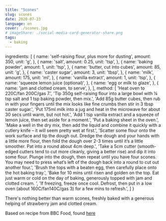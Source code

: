 ```yaml
---
title: "Scones"
slug: scones
date: 2020-07-23
language: en
cover: ./scones.jpg
# imageShare: ./social-media-card-generator-share.png
tags:
  - baking
---
```


  ingredients: [
    {
      name: 'self-raising flour, plus more for dusting',
      amount: 350,
      unit: 'g',
    },
    {
      name: 'salt',
      amount: 0.25,
      unit: 'tsp',
    },
    {
      name: 'baking powder',
      amount: 1,
      unit: 'tsp',
    },
    {
      name: 'butter, cut into cubes',
      amount: 85,
      unit: 'g',
    },
    {
      name: 'caster sugar',
      amount: 3,
      unit: 'tbsp',
    },
    {
      name: 'milk',
      amount: 175,
      unit: 'ml',
    },
    {
      name: 'vanilla extract',
      amount: 1,
      unit: 'tsp',
    },
    {
      name: 'squeeze lemon juice (optional)',
    },
    {
      name: 'egg or milk to glaze',
    },
    {
      name: 'jam and clotted cream, to serve',
    },
  ],
  method: [
    'Heat oven to 220C/fan 200C/gas 7.',
    'Tip 350g self-raising flour into a large bowl with ¼ tsp salt and 1 tsp baking powder, then mix.',
    'Add 85g butter cubes, then rub in with your fingers until the mix looks like fine crumbs then stir in 3 tbsp caster sugar.',
    'Put 175ml milk into a jug and heat in the microwave for about 30 secs until warm, but not hot.',
    'Add 1 tsp vanilla extract and a squeeze of lemon juice, then set aside for a moment.',
    'Put a baking sheet in the oven.',
    'Make a well in the dry mix, then add the liquid and combine it quickly with a cutlery knife – it will seem pretty wet at first.',
    'Scatter some flour onto the work surface and tip the dough out. Dredge the dough and your hands with a little more flour, then fold the dough over 2-3 times until it’s a little smoother. Pat into a round about 4cm deep.',
    'Take a 5cm cutter (smooth-edged cutters tend to cut more cleanly, giving a better rise) and dip it into some flour. Plunge into the dough, then repeat until you have four scones. You may need to press what’s left of the dough back into a round to cut out another four.',
    'Brush the tops with a beaten egg, then carefully place onto the hot baking tray.',
    'Bake for 10 mins until risen and golden on the top. Eat just warm or cold on the day of baking, generously topped with jam and clotted cream. ',
    'If freezing, freeze once cool. Defrost, then put in a low oven (about 160C/fan140C/gas 3) for a few mins to refresh.',
  ]
}

There's nothing better than warm scones, freshly baked with a generous helping of strawberry jam and clotted cream.

<Recipe recipe={recipe} />

Based on recipe from BBC Food, found [here](https://www.bbcgoodfood.com/recipes/classic-scones-jam-clotted-cream)